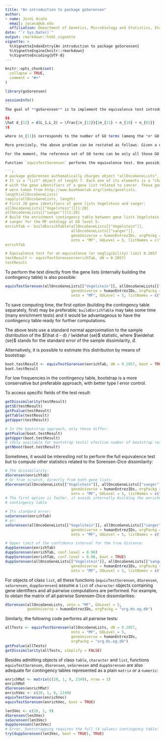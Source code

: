```yaml
---
title: "An introduction to package goSorensen"
author: 
- name: Jordi Ocaña
  email: jocana@ub.edu
  affiliation: Department of Genetics, Microbiology and Statistics, Statistics Section, University of Barcelona
date: "`r Sys.Date()`"
output: rmarkdown::html_vignette
vignette: >
  %\VignetteIndexEntry{An introduction to package goSorensen}
  %\VignetteEngine{knitr::rmarkdown}
  %\VignetteEncoding{UTF-8}
---
```


```r
knitr::opts_chunk$set(
  collapse = TRUE,
  comment = "#>"
)
```

```r
library(goSorensen)
```
```r
sessionInfo()
``
The goal of **goSorensen** is to implement the equivalence test introduced in Flores, P., Salicrú, M., Sánchez-Pla, A. and Ocaña, J.(2022) "An equivalence test between features lists, based on the Sorensen - Dice index and the joint frequencies of GO node enrichment", BMC Bioinformatics. Given two gene lists, $L_1$ and $L_2$, (the data) and a given set of *n* Gene Ontology (GO) terms (the frame of reference for biological information in these lists), the test is devoted to answer the following question (quite informally stated for the moment): The dissimilarity between the biological information in both lists, is it negligible? To measure the dissimilarity we use the Sorensen-Dice index:

$$
\hat d_{12} = d(L_1,L_2) = \frac{2n_{11}}{2n_{11} + n_{10} + n_{01}}
$$

where $n_{11}$ corresponds to the number of GO terms (among the *n* GO terms under consideration) which are enriched in both gene lists, $n_{10}$ corresponds to the GO terms enriched in $L_1$ but not in $L_2$ and $n_{01}$ the reverse, those enriched in $L_2$ but not in $L_1$. For notation completeness, $n_{00}$ would correspond to those GO terms not enriched in both lists; it is not considered by the Sorensen-Dice index but would be necessary in some computations. Obviously, $n = n_{11} + n_{10} + n_{01} + n_{00}$.

More precisely, the above problem can be restated as follows: Given a negligibility threshold $d_0$ for the Sorensen-Dice values, to decide negligibility corresponds to rejecting the null hypothesis $H_0: d \ge d_0$ in favor of the alternative $H_1: d < d_0$, where $d$ stands for the "true" value of the Sorensen-Dice dissimilarity ($L_1$ and $L_2$ are samples, and the own process of declaring enrichment of a GO term is random, so $\hat d = d(L_1,L_2)$ is an estimate of $d$). Then, a bit more precise statement of the problem is "The dissimilarity between the biological information in two gene lists, is it negligible up to a degree $d_0$?" Where this information is expressed by means of the Sorensen-Dice dissimilarity measured on the degree of coincidence and non-coincidence in GO terms enrichment among a given set of GO terms.

For the moment, the reference set of GO terms can be only all those GO terms in a given level of one GO ontology, either BP, CC or MF.

Function `equivTestSorensen` performs the equivalence test. One possibility is to build first the mutual enrichment contingency table by means of function `buildEnrichTable` and then perform the equivalence test:

```r
# package goSorensen authomatically charges object "allOncoGeneLists".
# It is a "list" object of length 7. Each one of its elements is a "character"
# with the gene identifiers of a gene list related to cancer. These gene lists
# were taken from http://www.bushmanlab.org/links/genelists.
length(allOncoGeneLists)
sapply(allOncoGeneLists, length)
# First 20 gene identifiers of gene lists Vogelstein and sanger:
allOncoGeneLists[["Vogelstein"]][1:20]
allOncoGeneLists[["sanger"]][1:20]
# Build the enrichment contingency table between gene lists Vogelstein and 
# sanger for the MF ontology at GO level 5:
enrichTab <- buildEnrichTable(allOncoGeneLists[["Vogelstein"]],
                              allOncoGeneLists[["sanger"]],
                              geneUniverse = humanEntrezIDs, orgPackg = "org.Hs.eg.db",
                              onto = "MF", GOLevel = 5, listNames = c("Vogelstein", "sanger"))
enrichTab

# Equivalence test for an equivalence (or negligibility) limit 0.2857
testResult <- equivTestSorensen(enrichTab, d0 = 0.2857)
testResult
```

To perform the test directly from the gene lists (internally building the contingency table) is also possible:

```r
equivTestSorensen(allOncoGeneLists[["Vogelstein"]], allOncoGeneLists[["sanger"]], d0 = 0.2857,
                              geneUniverse = humanEntrezIDs, orgPackg = "org.Hs.eg.db",
                              onto = "MF", GOLevel = 5, listNames = c("Vogelstein", "sanger"))
```

To save computing time, the first option (building the contingency table separately, first) may be preferable: `buildEnrichTable` may take some time (many enrichment tests) and it would be advantageous to have the contingency table ready for further computations.

The above tests use a standard normal approximation to the sample distribution of the $(\hat d - d) / \widehat {se}$ statistic, where $\widehat {se}$ stands for the standard error of the sample dissimilarity, $\hat d$.

Alternatively, it is possible to estimate this distribution by means of bootstrap:

```r
boot.testResult <- equivTestSorensen(enrichTab, d0 = 0.2857, boot = TRUE)
boot.testResult
```

For low frequencies in the contingency table, bootstrap is a more conservative but preferable approach, with better type I error control.

To access specific fields of the test result:

```r
getDissimilarity(testResult)
getSE(testResult)
getPvalue(testResult)
getTable(testResult)
getUpper(testResult)

# In the bootstrap approach, only these differ:
getPvalue(boot.testResult)
getUpper(boot.testResult)
# (Only available for bootstrap tests) efective number of bootstrap resamples:
getNboot(boot.testResult)
```

Sometimes, it would be interesting not to perform the full equivalence test but to compute other statistics related to the Sorensen-Dice dissimilarity:

```r
# The dissimilarity:
dSorensen(enrichTab)
# Or from scratch, directly from both gene lists:
dSorensen(allOncoGeneLists[["Vogelstein"]], allOncoGeneLists[["sanger"]],
                              geneUniverse = humanEntrezIDs, orgPackg = "org.Hs.eg.db",
                              onto = "MF", GOLevel = 5, listNames = c("Vogelstein", "sanger"))
# The first option is faster, it avoids internally building the enrichment
# contingency table

# Its standard error:
seSorensen(enrichTab)
# or:
seSorensen(allOncoGeneLists[["Vogelstein"]], allOncoGeneLists[["sanger"]],
                              geneUniverse = humanEntrezIDs, orgPackg = "org.Hs.eg.db",
                              onto = "MF", GOLevel = 5, listNames = c("Vogelstein", "sanger"))

# Upper limit of the confidence interval for the true distance:
duppSorensen(enrichTab)
duppSorensen(enrichTab, conf.level = 0.90)
duppSorensen(enrichTab, conf.level = 0.90, boot = TRUE)
duppSorensen(allOncoGeneLists[["Vogelstein"]], allOncoGeneLists[["sanger"]],
                              geneUniverse = humanEntrezIDs, orgPackg = "org.Hs.eg.db",
                              onto = "MF", GOLevel = 5, listNames = c("Vogelstein", "sanger"))
```

For objects of class `list`, all these functions (`equivTestSorensen`, `dSorensen`, `seSorensen`, `duppSorensen`) assume a `list` of `character` objects containing gene identifiers and all pairwise computations are performed. For example, to obtain the matrix of all pairwise Sorensen-Dice dissimilarities:

```r
dSorensen(allOncoGeneLists, onto = "MF", GOLevel = 5, 
          geneUniverse = humanEntrezIDs, orgPackg = "org.Hs.eg.db")
```

Similarly, the following code performs all pairwise tests:

```r
allTests <- equivTestSorensen(allOncoGeneLists, d0 = 0.2857, 
                              onto = "MF", GOLevel = 5, 
                              geneUniverse = humanEntrezIDs, 
                              orgPackg = "org.Hs.eg.db")
getPvalue(allTests)
getDissimilarity(allTests, simplify = FALSE)
```

Besides admitting objects of class `table`, `character` and `list`, functions `equivTestSorensen`, `dSorensen`, `seSorensen` and `duppSorensen` are also adequate for contingency tables represented as a plain `matrix` or a `numeric`:

```r
enrichMat <- matrix(c(20, 1, 9, 2149), nrow = 2)
enrichMat
dSorensen(enrichMat)
enrichVec <- c(20, 1, 9, 2149)
equivTestSorensen(enrichVec)
equivTestSorensen(enrichVec, boot = TRUE)

len3Vec <- c(20, 1, 9)
dSorensen(len3Vec)
seSorensen(len3Vec)
duppSorensen(len3Vec)
# Error, bootstrapping requires the full (4 values) contingency table:
try(duppSorensen(len3Vec, boot = TRUE), TRUE)
```
